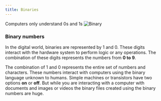 ```yaml
---
title: Binaries
---
```


Computers only understand 0s and 1s
![Binary](./images/binary.gif)

### Binary numbers
In the digital world, binaries are represented by 1 and 0. These digits interact with the hardware system to perform logic or any operations. The combination of these digits represents the numbers from **0 to 9**.

The combination of 1 and 0 represents the entire set of numbers and characters. These numbers interact with computers using the binary language unknown to humans. Simple machines or transistors have two options **on** or **off**. But while you are interacting with a computer with documents and images or videos the binary files created using the binary numbers are huge.

